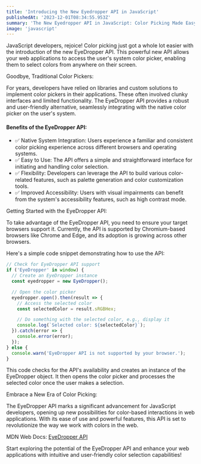 ```yaml
---
title: 'Introducing the New Eyedropper API in JavaScript'
publishedAt: '2023-12-01T08:34:55.953Z'
summary: 'The New Eyedropper API in JavaScript: Color Picking Made Easy'
image: 'javascript'
---
```


JavaScript developers, rejoice! Color picking just got a whole lot easier with the introduction of the new EyeDropper API. This powerful new API allows your web applications to access the user's system color picker, enabling them to select colors from anywhere on their screen.

Goodbye, Traditional Color Pickers:

For years, developers have relied on libraries and custom solutions to implement color pickers in their applications. These often involved clunky interfaces and limited functionality. The EyeDropper API provides a robust and user-friendly alternative, seamlessly integrating with the native color picker on the user's system.

#### Benefits of the EyeDropper API:

- ✅ Native System Integration: Users experience a familiar and consistent color picking experience across different browsers and operating systems.
- ✅ Easy to Use: The API offers a simple and straightforward interface for initiating and handling color selection.
- ✅ Flexibility: Developers can leverage the API to build various color-related features, such as palette generation and color customization tools.
- ✅ Improved Accessibility: Users with visual impairments can benefit from the system's accessibility features, such as high contrast mode.

Getting Started with the EyeDropper API:

To take advantage of the EyeDropper API, you need to ensure your target browsers support it. Currently, the API is supported by Chromium-based browsers like Chrome and Edge, and its adoption is growing across other browsers.

Here's a simple code snippet demonstrating how to use the API:

```js
// Check for EyeDropper API support
if ('EyeDropper' in window) {
  // Create an EyeDropper instance
  const eyedropper = new EyeDropper();

  // Open the color picker
  eyedropper.open().then(result => {
    // Access the selected color
    const selectedColor = result.sRGBHex;

    // Do something with the selected color, e.g., display it
    console.log(`Selected color: ${selectedColor}`);
  }).catch(error => {
    console.error(error);
  });
} else {
  console.warn('EyeDropper API is not supported by your browser.');
}
```

This code checks for the API's availability and creates an instance of the EyeDropper object. It then opens the color picker and processes the selected color once the user makes a selection.

Embrace a New Era of Color Picking:

The EyeDropper API marks a significant advancement for JavaScript developers, opening up new possibilities for color-based interactions in web applications. With its ease of use and powerful features, this API is set to revolutionize the way we work with colors in the web.

MDN Web Docs: [EyeDropper API](https://developer.mozilla.org/en-US/docs/Web/API/EyeDropper_API)

Start exploring the potential of the EyeDropper API and enhance your web applications with intuitive and user-friendly color selection capabilities!